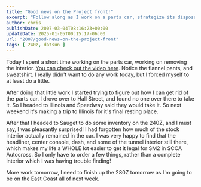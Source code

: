 ---
title: "Good news on the Project front!"
excerpt: "Follow along as I work on a parts car, strategize its disposal, and discover unexpected finds in a 240Z. Car restoration insights and updates included..."
author: chris
publishDate: 2007-03-04T08:16:23+00:00
updateDate: 2025-01-05T00:15:17-06:00
url: "2007/good-news-on-the-project-front"
tags: [ 240z, datsun ]
---

Today I spent a short time working on the parts car, working on removing the interior. [You can check out the video here](/2007/parts-car-interior-removal-day-1). Notice the flannel pants, and sweatshirt. I really didn't want to do any work today, but I forced myself to at least do a little.

After doing that little work I started trying to figure out how I can get rid of the parts car. I drove over to Hall Street, and found no one over there to take it. So I headed to Illinois and Speedway said they would take it. So next weekend it's making a trip to Illinois for it's final resting place.

After that I headed to Sauget to do some inventory on the 240Z, and I must say, I was pleasantly surprised! I had forgotten how much of the stock interior actually remained in the car. I was very happy to find that the headliner, center console, dash, and some of the tunnel interior still there, which makes my life a WHOLE lot easier to get it legal for SM2 in SCCA Autocross. So I only have to order a few things, rather than a complete interior which I was having trouble finding!

More work tomorrow, I need to finish up the 280Z tomorrow as I'm going to be on the East Coast all of next week.
